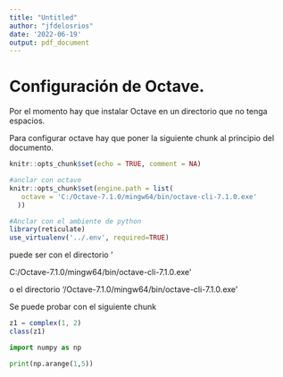 ```yaml
---
title: "Untitled"
author: "jfdelosrios"
date: '2022-06-19'
output: pdf_document
---
```


# Configuración de Octave.

Por el momento hay que instalar Octave en un directorio que no tenga espacios.

Para configurar octave hay que poner la siguiente chunk al principio del documento.

```r
knitr::opts_chunk$set(echo = TRUE, comment = NA)

#anclar con octave
knitr::opts_chunk$set(engine.path = list(
   octave = 'C:/Octave-7.1.0/mingw64/bin/octave-cli-7.1.0.exe'
  ))

#Anclar con el ambiente de python
library(reticulate)
use_virtualenv('../.env', required=TRUE)
```

puede ser con el directorio '

C:/Octave-7.1.0/mingw64/bin/octave-cli-7.1.0.exe'

o el directorio '/Octave-7.1.0/mingw64/bin/octave-cli-7.1.0.exe'

Se puede probar con el siguiente chunk

```octave
z1 = complex(1, 2)
class(z1)
```



```python
import numpy as np

print(np.arange(1,5))
```